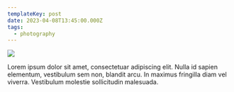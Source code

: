 ```yaml
---
templateKey: post
date: 2023-04-08T13:45:00.000Z
tags:
  - photography
---
```

![](../../static/assets/20230408-IMG_5190.jpg)

Lorem ipsum dolor sit amet, consectetuar adipiscing elit. Nulla id sapien elementum, vestibulum sem non, blandit arcu. In maximus fringilla diam vel viverra. Vestibulum molestie sollicitudin malesuada.
